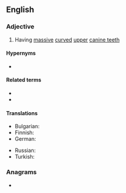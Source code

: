 {{also|sabretoothed}}
==English==

===Adjective===
{{en-adj|head=[[sabre]]-[[toothed]]|-}}

# Having [[massive]] [[curved]] [[upper]] [[canine teeth]]

====Hypernyms====
* {{l|en|toothed}}

====Related terms====
* {{l|en|sabre-toothed cat}}
* {{l|en|sabre-toothed tiger}}

====Translations====
{{trans-top|having massive curved upper canine teeth}}
* Bulgarian: {{t|bg|саблезъб}}
* Finnish: {{t|fi|sapelihampainen}}
* German: {{t|de|Säbelzahn-}}
{{trans-mid}}
* Russian: {{t+|ru|саблезу́бый}}
* Turkish: {{t|tr|kılıç dişli}}
{{trans-bottom}}

===Anagrams===
* {{anagrams|en|a=abdeehoorstt|saber-toothed|sabertoothed}}